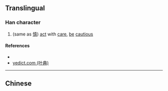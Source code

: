 {{character info/new}}
{{also|愼}}
==Translingual==

===Han character===
{{Han char|rn=72|rad=日|as=05|sn=9|four=|canj=KCA|ids=⿱𡗜日}}

# (same as [[慎]]) [[act]] with [[care]], [[be]] [[cautious]]

====References====
* {{Han ref|kx=0492.130|dkj=13828|hdz=21499.060|uh=661A|ud=26138}}
* [http://yedict.com/htm/66/661A.htm yedict.com (叶典)]

----

==Chinese==
{{zh-see|慎|v}}